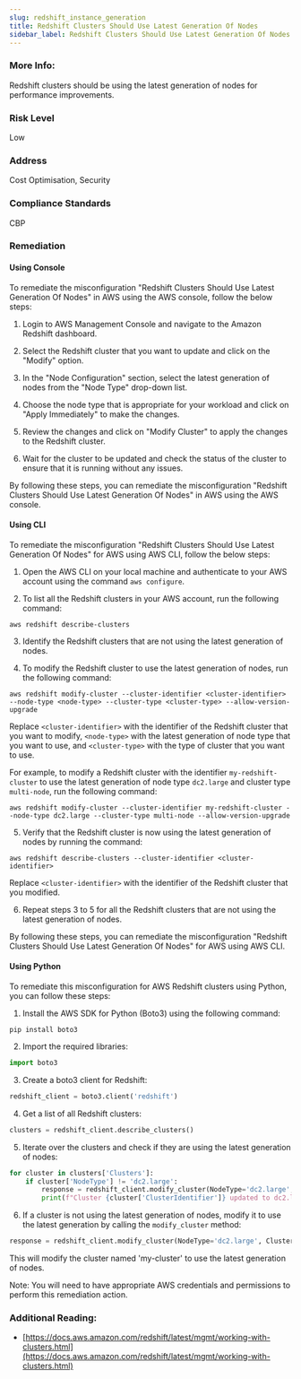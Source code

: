 ```yaml
---
slug: redshift_instance_generation
title: Redshift Clusters Should Use Latest Generation Of Nodes
sidebar_label: Redshift Clusters Should Use Latest Generation Of Nodes
---
```


### More Info:

Redshift clusters should be using the latest generation of nodes for performance improvements.

### Risk Level

Low

### Address

Cost Optimisation, Security

### Compliance Standards

CBP


### Remediation

#### Using Console

To remediate the misconfiguration "Redshift Clusters Should Use Latest Generation Of Nodes" in AWS using the AWS console, follow the below steps:

1. Login to AWS Management Console and navigate to the Amazon Redshift dashboard.

2. Select the Redshift cluster that you want to update and click on the "Modify" option.

3. In the "Node Configuration" section, select the latest generation of nodes from the "Node Type" drop-down list.

4. Choose the node type that is appropriate for your workload and click on "Apply Immediately" to make the changes.

5. Review the changes and click on "Modify Cluster" to apply the changes to the Redshift cluster.

6. Wait for the cluster to be updated and check the status of the cluster to ensure that it is running without any issues.

By following these steps, you can remediate the misconfiguration "Redshift Clusters Should Use Latest Generation Of Nodes" in AWS using the AWS console.

#### Using CLI

To remediate the misconfiguration "Redshift Clusters Should Use Latest Generation Of Nodes" for AWS using AWS CLI, follow the below steps:

1. Open the AWS CLI on your local machine and authenticate to your AWS account using the command `aws configure`.

2. To list all the Redshift clusters in your AWS account, run the following command:

```
aws redshift describe-clusters
```

3. Identify the Redshift clusters that are not using the latest generation of nodes.

4. To modify the Redshift cluster to use the latest generation of nodes, run the following command:

```
aws redshift modify-cluster --cluster-identifier <cluster-identifier> --node-type <node-type> --cluster-type <cluster-type> --allow-version-upgrade
```

Replace `<cluster-identifier>` with the identifier of the Redshift cluster that you want to modify, `<node-type>` with the latest generation of node type that you want to use, and `<cluster-type>` with the type of cluster that you want to use.

For example, to modify a Redshift cluster with the identifier `my-redshift-cluster` to use the latest generation of node type `dc2.large` and cluster type `multi-node`, run the following command:

```
aws redshift modify-cluster --cluster-identifier my-redshift-cluster --node-type dc2.large --cluster-type multi-node --allow-version-upgrade
```

5. Verify that the Redshift cluster is now using the latest generation of nodes by running the command:

```
aws redshift describe-clusters --cluster-identifier <cluster-identifier>
```

Replace `<cluster-identifier>` with the identifier of the Redshift cluster that you modified.

6. Repeat steps 3 to 5 for all the Redshift clusters that are not using the latest generation of nodes.

By following these steps, you can remediate the misconfiguration "Redshift Clusters Should Use Latest Generation Of Nodes" for AWS using AWS CLI.

#### Using Python

To remediate this misconfiguration for AWS Redshift clusters using Python, you can follow these steps:

1. Install the AWS SDK for Python (Boto3) using the following command:

```
pip install boto3
```

2. Import the required libraries:

```python
import boto3
```

3. Create a boto3 client for Redshift:

```python
redshift_client = boto3.client('redshift')
```

4. Get a list of all Redshift clusters:

```python
clusters = redshift_client.describe_clusters()
```

5. Iterate over the clusters and check if they are using the latest generation of nodes:

```python
for cluster in clusters['Clusters']:
    if cluster['NodeType'] != 'dc2.large':
        response = redshift_client.modify_cluster(NodeType='dc2.large', ClusterIdentifier=cluster['ClusterIdentifier'])
        print(f"Cluster {cluster['ClusterIdentifier']} updated to dc2.large node type.")
```

6. If a cluster is not using the latest generation of nodes, modify it to use the latest generation by calling the `modify_cluster` method:

```python
response = redshift_client.modify_cluster(NodeType='dc2.large', ClusterIdentifier='my-cluster')
```

This will modify the cluster named 'my-cluster' to use the latest generation of nodes.

Note: You will need to have appropriate AWS credentials and permissions to perform this remediation action.


### Additional Reading:

- [https://docs.aws.amazon.com/redshift/latest/mgmt/working-with-clusters.html](https://docs.aws.amazon.com/redshift/latest/mgmt/working-with-clusters.html) 

